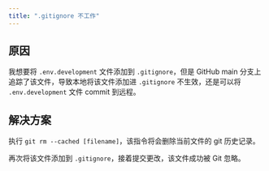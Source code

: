 ```yaml
---
title: ".gitignore 不工作"
---
```


## 原因

我想要将 `.env.development` 文件添加到 `.gitignore`，但是 GitHub main 分支上追踪了该文件，导致本地将该文件添加进 `.gitignore` 不生效，还是可以将 `.env.development` 文件 commit 到远程。

## 解决方案

执行 `git rm --cached [filename]`，该指令将会删除当前文件的 git 历史记录。

再次将该文件添加到 `.gitignore`，接着提交更改，该文件成功被 Git 忽略。
